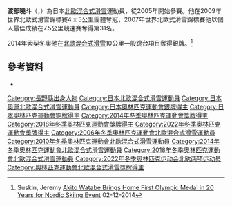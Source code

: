 {{Infobox skier
| name              = 渡部曉斗
| image             = 20180128 FIS NC WC Seefeld Akito Watabe 850 3629.jpg
| fullname          = 
| birth_date        = {{birth date and age|1988|05|26}}
| birth_place       = [[日本|日本]][[白馬村|白馬村]]
| death_date        = 
| death_place       = 
| height            = {{height|ft=5|in=8}}
| club              = Kitano Construction Corp.Ski Club
| skis              = Fischer & Silvretta
| personalbest      = 
| seasons           = 2005–
| wins              = 4
| additionalpodiums = 12
| totalpodiums      = 16
| medaltemplates    = 
{{MedalSport|男子[[北歐混合式滑雪|北歐混合式滑雪]]}}
{{MedalCountry|{{JPN}}}}
{{MedalOlympic}}
{{MedalSilver|[[2014年冬季奧林匹克運動會|2014 索契]] | [[2014年冬季奧林匹克運動會北歐混合式滑雪比賽|10公里一般跳台]]}}
{{MedalSilver|[[2018年冬季奧林匹克運動會|2018 平昌]] | [[2018年冬季奧林匹克運動會北歐混合式滑雪比賽|10公里一般跳台]]}}
{{MedalBronze|[[2022年冬季奧林匹克運動會|2022 北京]]| [[2022年冬季奧林匹克運動會北歐混合式滑雪比賽|10公里高跳台]]}}
{{MedalBronze|[[2022年冬季奧林匹克運動會|2022 北京]]| [[2022年冬季奧林匹克運動會北歐混合式滑雪比賽|4 x 5公里團體]]}}
{{MedalWorldChampionships}}
{{MedalGold|[[2009年世界北歐式滑雪錦標賽|2009 利貝雷茨]]|4 x 5公里團體}}
{{MedalSilver|[[2017年世界北歐式滑雪錦標賽|2017 拉赫蒂]]|10公里個人高跳台}}
{{MedalBronze|[[2017年世界北歐式滑雪錦標賽|2017 拉赫蒂]]|團體追逐}}
| show-medals       = yes
}}

'''渡部曉斗'''（{{jpn|j=渡部暁斗|hg=わたべ あきと|rm=Watabe Akito|f=y}}，{{bd|1988年|5月26日}}）為日本[[北歐混合式滑雪|北歐混合式滑雪]]運動員，從2005年開始參賽。他在2009年世界北歐式滑雪錦標賽4 x 5公里團體奪冠，2007年世界北歐式滑雪錦標賽他以個人最佳成績在7.5公里競速賽奪得第31名。

2014年索契冬奧他在[[北歐混合式滑雪|北歐混合式滑雪]]10公里一般跳台項目奪得銀牌。<ref>Suskin, Jeremy [http://nihongogo.com/2014/02/akito-watabe-brings-home-first-olympic-medal-in-20-years-for-nordic-skiing/ Akito Watabe Brings Home First Olympic Medal in 20 Years for Nordic Skiing Event] {{Wayback|url=http://nihongogo.com/2014/02/akito-watabe-brings-home-first-olympic-medal-in-20-years-for-nordic-skiing/ |date=20181029103631 }} 02-12-2014</ref>

==參考資料==
*{{FIS|S=NK|ID=89882}}
{{reflist}}
{{Commons category|Akito Watabe}}

{{DEFAULTSORT:Watabe, Akito}}
[[Category:長野縣出身人物|Category:長野縣出身人物]]
[[Category:日本北歐混合式滑雪運動員|Category:日本北歐混合式滑雪運動員]]
[[Category:日本奧運北歐混合式滑雪運動員|Category:日本奧運北歐混合式滑雪運動員]]
[[Category:日本奧林匹克運動會銀牌得主|Category:日本奧林匹克運動會銀牌得主]]
[[Category:日本奧林匹克運動會銅牌得主|Category:日本奧林匹克運動會銅牌得主]]
[[Category:2014年冬季奧林匹克運動會獎牌得主|Category:2014年冬季奧林匹克運動會獎牌得主]]
[[Category:2018年冬季奧林匹克運動會獎牌得主|Category:2018年冬季奧林匹克運動會獎牌得主]]
[[Category:2022年冬季奧林匹克運動會獎牌得主|Category:2022年冬季奧林匹克運動會獎牌得主]]
[[Category:2006年冬季奧林匹克運動會北歐混合式滑雪運動員|Category:2006年冬季奧林匹克運動會北歐混合式滑雪運動員]]
[[Category:2010年冬季奧林匹克運動會北歐混合式滑雪運動員|Category:2010年冬季奧林匹克運動會北歐混合式滑雪運動員]]
[[Category:2014年冬季奧林匹克運動會北歐混合式滑雪運動員|Category:2014年冬季奧林匹克運動會北歐混合式滑雪運動員]]
[[Category:2018年冬季奧林匹克運動會北歐混合式滑雪運動員|Category:2018年冬季奧林匹克運動會北歐混合式滑雪運動員]]
[[Category:2022年冬季奥林匹克运动会北欧两项运动员|Category:2022年冬季奥林匹克运动会北欧两项运动员]]
[[Category:奧林匹克運動會北歐混合式滑雪獎牌得主|Category:奧林匹克運動會北歐混合式滑雪獎牌得主]]